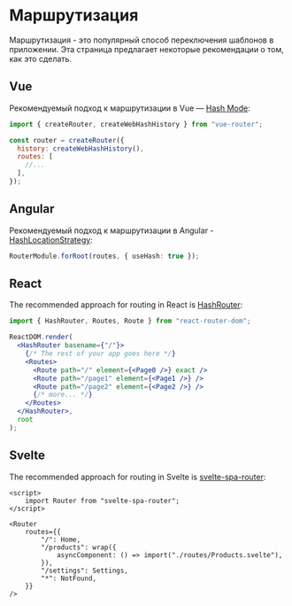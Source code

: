 # Маршрутизация

Маршрутизация - это популярный способ переключения шаблонов в приложении. Эта страница предлагает некоторые рекомендации о том, как это сделать.

## Vue

Рекомендуемый подход к маршрутизации в Vue — [Hash Mode](https://next.router.vuejs.org/guide/essentials/history-mode.html#hash-mode):

```js
import { createRouter, createWebHashHistory } from "vue-router";

const router = createRouter({
  history: createWebHashHistory(),
  routes: [
    //...
  ],
});
```

## Angular

Рекомендуемый подход к маршрутизации в Angular - [HashLocationStrategy](https://codecraft.tv/courses/angular/routing/routing-strategies#_hashlocationstrategy):

```ts
RouterModule.forRoot(routes, { useHash: true });
```

## React

The recommended approach for routing in React is [HashRouter](https://reactrouter.com/en/main/router-components/hash-router):

```jsx
import { HashRouter, Routes, Route } from "react-router-dom";

ReactDOM.render(
  <HashRouter basename={"/"}>
    {/* The rest of your app goes here */}
    <Routes>
      <Route path="/" element={<Page0 />} exact />
      <Route path="/page1" element={<Page1 />} />
      <Route path="/page2" element={<Page2 />} />
      {/* more... */}
    </Routes>
  </HashRouter>,
  root
);
```

## Svelte

The recommended approach for routing in Svelte is [svelte-spa-router](https://github.com/ItalyPaleAle/svelte-spa-router):

```svelte
<script>
    import Router from "svelte-spa-router";
</script>

<Router
    routes={{
        "/": Home,
        "/products": wrap({
            asyncComponent: () => import("./routes/Products.svelte"),
        }),
        "/settings": Settings,
        "*": NotFound,
    }}
/>
```
